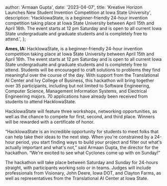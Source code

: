 
  author: 'Armaan Gupta',
  date: '2023-04-07',
  title: 'Kreative Horizon Launches New Student Invention Competition at Iowa State University',
  description: 'HackIowaState, is a beginner-friendly 24-hour invention competition taking place at Iowa State University between April 15th and April 16th. The event starts at 12 pm Saturday and is open to all current Iowa State undergraduate and graduate students and is completely free to attend.',
};


**Ames, IA:** HackIowaState, is a beginner-friendly 24-hour invention competition taking place at Iowa
State University between April 15th and April 16th. The event starts at 12 pm Saturday and is open to
all current Iowa State undergraduate and graduate students and is completely free to attend. Students
will be encouraged to craft solutions to problems they find meaningful over the course of the day. With
support from the Translational AI Center and Ivy College of Business, this hackathon will bring together
over 35 participants, including but not limited to Software Engineering, Computer Science,
Management Information Systems, and Electrical Engineering majors. 70 applications have already
been received from students to attend HackIowaState.

HackIowaState will feature three workshops, networking opportunities, as well as the chance to
compete for first, second, and third place. Winners will be rewarded with a certificate of honor.

“HackIowaState is an incredible opportunity for students to meet folks that can help take their ideas to
the next step. When you&apos;re constrained by a 24-hour period, you start finding ways to build your
project and filter out what&apos;s actually important and what&apos;s not,” said Armaan Gupta, the director for the
hackathon. “We&apos;re excited to see what Cyclones come up with on Sunday!”

The hackathon will take place between Saturday and Sunday for 24-hours straight, with participants
working solo or in teams. Judges will include professionals from Visionary, John Deere, Iowa DOT, and
Clayton Farms, as well as representatives from the Translational AI Center at Iowa State.
